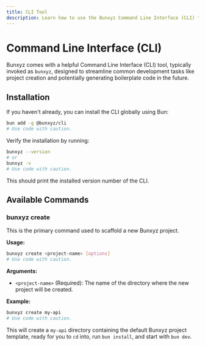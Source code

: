 ```yaml
---
title: CLI Tool
description: Learn how to use the Bunxyz Command Line Interface (CLI) to manage your projects.
---
```


# Command Line Interface (CLI)

Bunxyz comes with a helpful Command Line Interface (CLI) tool, typically invoked as `bunxyz`, designed to streamline common development tasks like project creation and potentially generating boilerplate code in the future.

## Installation

If you haven't already, you can install the CLI globally using Bun:

```bash title="Install Bunxyz CLI"
bun add -g @bunxyz/cli
# Use code with caution.
```

Verify the installation by running:

```bash
bunxyz --version
# or
bunxyz -v
# Use code with caution.
```

This should print the installed version number of the CLI.

## Available Commands

### bunxyz create

This is the primary command used to scaffold a new Bunxyz project.

**Usage:**

```bash
bunxyz create <project-name> [options]
# Use code with caution.
```

**Arguments:**

- `<project-name>` (Required): The name of the directory where the new project will be created.

**Example:**

```bash
bunxyz create my-api
# Use code with caution.
```

This will create a `my-api` directory containing the default Bunxyz project template, ready for you to `cd` into, run `bun install`, and start with `bun dev`.
